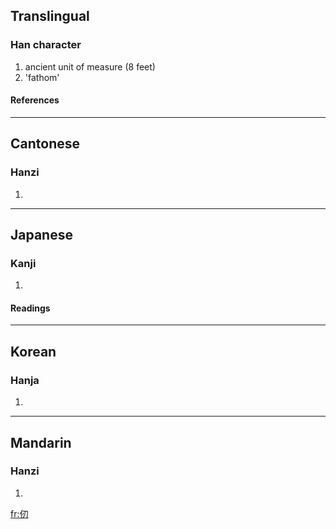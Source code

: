 {{see|仭}}

==Translingual==
===Han character===
{{Han char|rad=人|as=03|sn=5|four=2722<sub>0</sub>|canj=人尸竹戈 (OSHI)}}
# ancient unit of measure (8 feet)
# 'fathom'
====References====
{{Han ref|kx=0093.040|dkj=00379|dj=0197.010|hdz=10115.070|uh=4EDE|ud=20190|bh=A551|bd=42321}}
----
==Cantonese==
===Hanzi===
{{yue-hanzi|jyut=|y=yan6}}
# {{defn|Cantonese}}
----
==Japanese==
===Kanji===
{{ja-kanji|grade=|rs=人03}}
# {{defn|Japanese}}
====Readings====
{{ja-readings|on=[[じん]] (jin)|kun=[[はかる]] (hakaru)}}
----
==Korean==
===Hanja===
{{ko-hanja|hangeul=인|rv=in|mr=in}}
# {{defn|Korean}}
----
==Mandarin==
===Hanzi===
{{cmn-hanzi|pin=[[gē]] (ge1), [[rèn]] (ren4)|wg=ko<sup>1</sup>, jen<sup>4</sup>}}
# {{defn|Mandarin}}

[[fr:仞]]